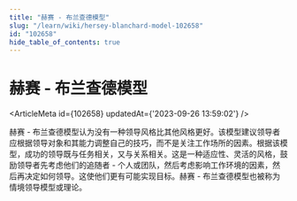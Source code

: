 ```yaml
---
title: "赫赛 - 布兰查德模型"
slug: "/learn/wiki/hersey-blanchard-model-102658"
id: "102658"
hide_table_of_contents: true
---
```



# 赫赛 - 布兰查德模型

<ArticleMeta id={102658} updatedAt={'2023-09-26 13:59:02'} />
<div className='border-solid border-b border-t-0 my-4 border-[var(--ifm-color-gray-300)]' />

赫赛 - 布兰查德模型认为没有一种领导风格比其他风格更好。该模型建议领导者应根据领导对象和其能力调整自己的技巧，而不是关注工作场所的因素。根据该模型，成功的领导既与任务相关，又与关系相关。这是一种适应性、灵活的风格，鼓励领导者先考虑他们的追随者 - 个人或团队，然后考虑影响工作环境的因素，然后再决定如何领导。这使他们更有可能实现目标。赫赛 - 布兰查德模型也被称为情境领导模型或理论。
